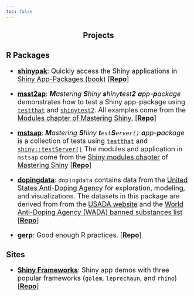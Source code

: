 ```yaml
---
toc: false
---
```


<center>
## Projects 
</center>

R Packages
-------------------------------------

:::{style='font-size: 1.3em;'}

* [**shinypak**](https://mjfrigaard.github.io/shinypak/): Quickly access the Shiny applications in [Shiny App-Packages (book)](https://mjfrigaard.github.io/shiny-app-pkgs/) [[**Repo**](https://github.com/mjfrigaard/shinypak)]


* [**msst2ap**](https://mjfrigaard.github.io/msst2ap/): _**M**astering **S**hiny **s**hiny**t**est**2** **a**pp-**p**ackage_ demonstrates how to test a Shiny app-package using [`testthat`](https://testthat.r-lib.org/) and [`shinytest2`](https://rstudio.github.io/shinytest2/). All examples come from the [Modules chapter of Mastering Shiny.](https://mastering-shiny.org/scaling-modules.html) [[**Repo**](https://github.com/mjfrigaard/msst2ap)]

* [**mstsap**](https://mjfrigaard.github.io/mstsap/): _**M**astering **S**hiny **t**`est`**S**`erver()` **a**pp-**p**ackage_ is a collection of tests using [`testthat`](https://testthat.r-lib.org/) and
[`shiny::testServer()`](https://search.r-project.org/CRAN/refmans/shiny/html/testServer.html) The modules and application in `mstsap` come from the [Shiny modules chapter](https://mastering-shiny.org/scaling-modules.html) of [Mastering Shiny](https://mastering-shiny.org/index.html) [[**Repo**](https://github.com/mjfrigaard/mstsap)]

* [**dopingdata**](https://mjfrigaard.github.io/dopingdata/): `dopingdata` contains data from the [United States Anti-Doping Agency](https://en.wikipedia.org/wiki/United_States_Anti-Doping_Agency) for exploration, modeling, and visualizations. The datasets in this package are derived from from the [USADA website](https://www.usada.org/) and the [World Anti-Doping Agency (WADA) banned substances list](https://www.wada-ama.org/en/prohibited-list?q=) [[**Repo**](https://github.com/mjfrigaard/dopingdata)]

* [**gerp**](https://mjfrigaard.github.io/gerp/): Good enough R practices. [[**Repo**](https://github.com/mjfrigaard/gerp)]

:::

Sites
-------------------------------------

:::{style='font-size: 1.3em;'}

* [**Shiny Frameworks**](https://mjfrigaard.github.io/sfw/): Shiny app demos with three popular frameworks (`golem`, `leprechaun`, and `rhino`) [[**Repo**](https://github.com/mjfrigaard/sfw)]

:::


